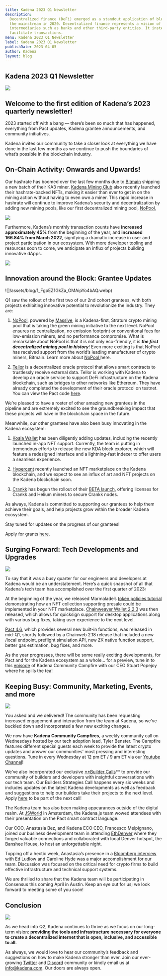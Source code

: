 ```yaml
---
title: Kadena 2023 Q1 Newsletter
description:
  Decentralized finance (DeFi) emerged as a standout application of blockchain technology in late 2017 and broke into
  the mainstream in 2020. Decentralized finance represents a vision of a financial system that operates without
  intermediaries such as banks and other third-party entities. It instead relies on the power of smart contracts to
  facilitate transactions.
menu: Kadena 2023 Q1 Newsletter
label: Kadena 2023 Q1 Newsletter
publishDate: 2023-04-05
author: Kadena
layout: blog
---
```


## Kadena 2023 Q1 Newsletter

![](/assets/blog/1_vA09z1Z28bu459OOK2H5iA.webp)

## Welcome to the first edition of Kadena’s 2023 quarterly newsletter!

2023 started off with a bang — there’s been so much that has happened, everything from Pact updates, Kadena grantee
announcements, and community initiatives.

Kadena invites our community to take a closer look at everything we have done in the last few months as we continue to
push the boundaries of what’s possible in the blockchain industry.

## On-Chain Activity: Onwards and Upwards!

Our hashrate has boomed over the last few months due to
[Bitmain](https://shop.bitmain.com/product/detail?pid=000202302201612117066S2KG11605C9) shipping a new batch of their
KA3 miner. [Kadena Mining Club](https://kdamining.club/) also recently launched their hashrate-backed NFTs, making it
easier than ever to get in on the mining action without having to even own a miner. This rapid increase in hashrate will
continue to improve Kadena’s security and decentralization by adding new mining pools, like our first decentralized
mining pool,
[NoPool.](https://www.prnewswire.com/news-releases/kadena-grant-recipient-massive-to-launch-nopool-a-decentralized-carbon-neutral-proof-of-work-mining-pool-301751569.html)

![](/assets/blog/1_fdxq9IJ96BTJEt3qBexiBw.webp)

Furthermore, Kadena’s monthly transaction counts have **increased approximately 45%** from the beginning of the year,
and **increased 166.84% from March 2022**, signifying a dramatic increase in user and project participation in our
ecosystem. With more developer tooling and resources soon to come, we anticipate an influx of projects building
innovative dApps.

![](/assets/blog/1_AVwLaTyvdAiAUWZclRcxpw.webp)

## Innovation around the Block: Grantee Updates

![]/assets/blog/1_FgpEZ1GkZa_OMAipYo4bAQ.webp)

Q1 saw the rollout of the first two of our 2nd cohort grantees, with both projects exhibiting innovative potential to
revolutionize the industry. They are:

1.  [NoPool](https://twitter.com/nopoolparty), powered by [Massive](https://www.joinmassive.com/), is a Kadena-first,
    Stratum crypto mining pool that is taking the green mining initiative to the next level. NoPool ensures no
    centralization, no emission footprint or conventional fees for low-emission miners, and no performance compromise.
    What is remarkable about NoPool is that it is not only eco-friendly, it is **_the first decentralized mining pool in
    history_**! Even more exciting is that NoPool has received support from the world’s leading manufacturer of crypto
    miners, Bitmain. Learn more about
    [NoPool ](https://medium.com/kadena-io/project-spotlight-nopool-powered-by-massive-2f8d220bd34)here.

2.  [Tellor](https://tellor.io/) is a decentralized oracle protocol that allows smart contracts to trustlessly receive
    external data. Tellor is working with Kadena to develop an oracle service to support DeFi infrastructure on the
    Kadena blockchain, such as bridges to other networks like Ethereum. They have already completed the development of
    their oracle protocol on testnet. You can view the Pact code
    [here](https://github.com/tellor-io/Tellorflex-kadena.).

We’re pleased to have a roster of other amazing new grantees in the pipeline and are extremely excited to see the
groundbreaking impact that these projects will have in the blockchain space in the future.

Meanwhile, our other grantees have also been busy innovating in the Kadena ecosystem:

1.  [Koala Wallet](https://koalawallet.io/) has been diligently adding updates, including the recently launched in-app
    NFT support. Currently, the team is putting in tremendous efforts to release the new KDA block explorer, which will
    feature a redesigned interface and a lightning-fast indexer to offer users a seamless experience.

2.  [Hypercent](https://app.hypercent.io/) recently launched an NFT marketplace on the Kadena blockchain, and we expect
    to see an influx of art and NFT projects on the Kadena blockchain soon.

3.  [Crankk](https://crankk.io/) has begun the rollout of their
    [BETA launch](https://alviso.medium.com/announcement-for-the-upcoming-beta-launch-d1c3e11db06a), offering licenses
    for Crankk and Helium miners to secure Crankk nodes.

As always, Kadena is committed to supporting our grantees to help them achieve their goals, and help projects grow
within the broader Kadena ecosystem.

Stay tuned for updates on the progress of our grantees!

Apply for grants [here](https://kadena.io/grants/).

## Surging Forward: Tech Developments and Upgrades

![](/assets/blog/1_7wGO0X8eHyMFfYUAxYn0tg.webp)

To say that it was a busy quarter for our engineers and developers at Kadena would be an understatement. Here’s a quick
snapshot of all that Kadena’s tech team has accomplished over the first quarter of 2023:

At the beginning of the year, we released Marmalade’s
[token policies tutorial](https://medium.com/kadena-io/nft-collection-tutorial-on-marmalade-e6db9ee6b538) demonstrating
how an NFT collection supporting presale could be implemented in your NFT marketplace.
[Chainweaver Wallet 2.2.3](https://medium.com/kadena-io/chainweaver-2-2-3-improving-user-experience-with-quicksign-support-49bedb9e963d)
was then released, which allows for quicksign support for desktop applications along with various bug fixes, taking user
experience to the next level.

[Pact 4.6](https://github.com/kadena-io/pact/releases/tag/v4.6.0), which provides several new built-in functions, was
released in mid-Q1, shortly followed by a Chainweb 2.18 release that included a new /local endpoint, preflight
simulation API, new ZK native function support, better gas estimation, bug fixes, and more.

As the year progresses, there will be some really exciting developments, for Pact and for the Kadena ecosystem as a
whole… for a preview, tune in to this [episode](https://www.youtube.com/watch?v=JuBzinvTBqQ) of Kadena Community
Campfire with our CEO Stuart Popejoy where he spills the tea!

## Keeping Busy: Community, Marketing, Events, and more

![](/assets/blog/1_FrQ7He8MuTE8WH35zFGXRw.webp)

You asked and we delivered! The community has been requesting increased engagement and interaction from the team at
Kadena, so we’ve buckled down and incorporated a few new exciting changes.

We now have **Kadena Community Campfires**, a weekly community call on Wednesdays hosted by our tech adoption lead,
Tyler Benster. The Campfire features different special guests each week to provide the latest crypto updates and answer
our communities’ most pressing and interesting questions. Tune in every Wednesday at 12 pm ET / 9 am ET via our
[Youtube Channel](https://www.youtube.com/channel/UCB6-MaxD2hlcGLL70ukHotA)!

We’ve also incorporated our exclusive [\*\*Builder Calls](https://www.youtube.com/watch?v=_fmghCiHZxQ)\*\* to provide
our community of builders and developers with insightful conversations with our tech team. Our Builders Strategies Call
happens every six weeks and includes updates on the latest Kadena developments as well as feedback and suggestions to
help our builders take their projects to the next level. Apply
[here](https://khnrs3ltkjv.typeform.com/to/X0Jxs9bD?typeform-source=t.co) to be part of the next call!

The Kadena team has also been making appearances outside of the digital realm. At
[JSWorld](https://twitter.com/Randynamic_4/status/1623260270100463620) in Amsterdam, the Kadena.js team wowed attendees
with their presentation on the Pact smart contract language.

Our COO, Anastasia Bez, and Kadena ECO CEO, Francesco Melpignano, joined our business development team in attending
[EthDenver](https://twitter.com/kadena_io/status/1638906216293474304) where they forged valuable connections and
collaborated with local Denver hotspot, the Banshee House, to host an unforgettable night.

Topping off a hectic week, Anastasia’s presence in a [Bloomberg interview](https://www.youtube.com/watch?v=fmndhqyh7gw)
with Ed Ludlow and Caroline Hyde was a major accomplishment for our team. Discussion was focused on the critical need
for crypto firms to build effective infrastructure and technical support systems.

We are thrilled to share that the Kadena team will be participating in Consensus this coming April in Austin. Keep an
eye out for us; we look forward to meeting some of you soon!

## Conclusion

![](/assets/blog/1_MlSWm2_T8eJbpooptxDo4w.webp)

As we head into Q2, Kadena continues to thrive as we focus on our long-term vision: **providing the tools and
infrastructure necessary for everyone to create a decentralized internet that is open, inclusive, and accessible to
all.**

As always, we would love to hear our community’s feedback and suggestions on how to make Kadena stronger than ever. Join
our ever-growing [Twitter](https://twitter.com/kadena_io) and [Discord](https://discord.com/invite/bsUcWmX) community or
kindly email us at [info@kadena.com](mailto:info@kadena.com). Our doors are always open.
